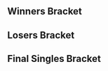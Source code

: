 {{DISPLAYTITLE:Heir 4: Singles Bracket}}{{SetGame|melee}}
{{tabs static
|name1=Overview
|link1=Heir/4
|name2=Singles Pools
|link2=Heir/4/Singles Pools
|name3=Singles Bracket
|link3=Heir/4/Singles Bracket
|name4=Doubles Pools
|link4=Heir/4/Doubles Pools
|name5=Doubles Bracket
|link5=Heir/4/Doubles Bracket
|name6=International Crews
|link6=Heir/4/Crews
|This=3
}}

==Winners Bracket==
{{32DEWBracketA
|tourneylink=Heir/4
|tourneyname=Heir 4
|r1m1p1=Leffen |r1m1p1flag=se |r1m1p1score=3 |r1m1win=1
|r1m1p2=Timi |r1m1p2flag=at |r1m1p2score=1
|r1m2p1=MINT |r1m2p1flag=gb |r1m2p1score=3 |r1m2win=1
|r1m2p2=Jeapie |r1m2p2flag=nl |r1m2p2score=0
|r1m3p1=FA0 |r1m3p1flag=se |r1m3p1score=2 |r1m3win=2
|r1m3p2=Charlon |r1m3p2flag=fr |r1m3p2score=3

|r1m4p1=HomeMadeWaffles |r1m4p1flag=us |r1m4p1score=0 |r1m4win=2
|r1m4p2=Sixx |r1m4p2flag=de |r1m4p2score=3
|r1m4p1char1=falco |r1m4p2char1=link |r1m4p1stock1=0 |r1m4p2stock1=1 |r1m4win1=2 |r1m4stage1=Yoshi's Story
|r1m4p1char2=falco |r1m4p2char2=link |r1m4p1stock2=0 |r1m4p2stock2=1 |r1m4win2=2 |r1m4stage2=Yoshi's Story
|r1m4p1char3=falco |r1m4p2char3=link |r1m4p1stock3=0 |r1m4p2stock3=1 |r1m4win3=2 |r1m4stage3=Yoshi's Story
|r1m4date=August 20, 2017
|r1m4details={{BracketMatchDetails|vod=https://www.youtube.com/watch?v=MzgUabz0p08|comment=}}

|r1m5p1=Professor Pro |r1m5p1flag=gb |r1m5p1score=3 |r1m5win=1
|r1m5p2=Kellner |r1m5p2flag=de |r1m5p2score=1
|r1m6p1=Avalancer |r1m6p1flag=nl |r1m6p1score=3 |r1m6win=1
|r1m6p2=Daydee |r1m6p2flag=se |r1m6p2score=1
|r1m7p1=Trif |r1m7p1flag=es |r1m7p1score=3 |r1m7win=1
|r1m7p2=Deathgazer |r1m7p2flag=gb |r1m7p2score=1
|r1m8p1=Zoler |r1m8p1flag=se |r1m8p1score=3 |r1m8win=1
|r1m8p2=Fuzzyness |r1m8p2flag=gb |r1m8p2score=0

|r1m9p1=S2J |r1m9p1flag=us |r1m9p1score=3 |r1m9win=1
|r1m9p2=gLory |r1m9p2flag=at |r1m9p2score=0
|r1m10p1=Nicki |r1m10p1flag=de |r1m10p1score=3 |r1m10win=1
|r1m10p2=Liax |r1m10p2flag=es |r1m10p2score=0
|r1m11p1=Android |r1m11p1flag=se |r1m11p1score=2 |r1m11win=2
|r1m11p2=Overtriforce |r1m11p2flag=es |r1m11p2score=3
|r1m12p1=Vanity Angel |r1m12p1flag=gb |r1m12p1score=3 |r1m12win=1
|r1m12p2=FrozenLight1337 |r1m12p2flag=de |r1m12p2score=1
|r1m13p1=Amsah |r1m13p1flag=nl |r1m13p1score=3 |r1m13win=1
|r1m13p2=Sverre |r1m13p2flag=no |r1m13p2score=0
|r1m14p1=reaper |r1m14p1flag=de |r1m14p1score=3 |r1m14win=1
|r1m14p2=Mahie |r1m14p2flag=fr |r1m14p2score=0
|r1m15p1=Chillindude |r1m15p1flag=us |r1m15p1score=3 |r1m15win=1
|r1m15p2=Usleon |r1m15p2flag=cl |r1m15p2score=2
|r1m16p1=Tekk |r1m16p1flag=fr |r1m16p1score=3 |r1m16win=1
|r1m16p2=TimeMuffinPhD |r1m16p2flag=gb |r1m16p2score=1

|r2m1p1=Leffen |r2m1p1flag=se |r2m1p1score=3 |r2m1win=1
|r2m1p2=MINT |r2m1p2flag=gb |r2m1p2score=0
|r2m2p1=Charlon |r2m2p1flag= fr|r2m2p1score=2 |r2m2win=2
|r2m2p2=Sixx |r2m2p2flag=de |r2m2p2score=3

|r2m3p1=Amsah |r2m3p1flag=nl |r2m3p1score=3 |r2m3win=1
|r2m3p2=Avalancer |r2m3p2flag=nl |r2m3p2score=2
|r2m3p1char1=sheik |r2m3p2char1=yoshi |r2m3p1stock1=2 |r2m3p2stock1=0 |r2m3win1=1 |r2m3stage1=Dream Land
|r2m3p1char2=sheik |r2m3p2char2=yoshi |r2m3p1stock2=1 |r2m3p2stock2=0 |r2m3win2=1 |r2m3stage2=Yoshi's Story
|r2m3p1char3=sheik |r2m3p2char3=yoshi |r2m3p1stock3=0 |r2m3p2stock3=1 |r2m3win3=2 |r2m3stage3=Yoshi's Story
|r2m3p1char4=sheik |r2m3p2char4=yoshi |r2m3p1stock4=0 |r2m3p2stock4=1 |r2m3win4=2 |r2m3stage4=Final Destination
|r2m3p1char5=sheik |r2m3p2char5=yoshi |r2m3p1stock5=3 |r2m3p2stock5=0 |r2m3win5=1 |r2m3stage5=Battlefield
|r2m3date=August 20, 2017
|r2m3details={{BracketMatchDetails|reddit=|comment=|vod=https://youtu.be/wLD5qfm7-0Y}}

|r2m4p1=Trif |r2m4p1flag=es |r2m4p1score=3 |r2m4win=1
|r2m4p2=Zoler |r2m4p2flag=se |r2m4p2score=0

|r2m5p1=S2J |r2m5p1flag=us |r2m5p1score=3 |r2m5win=1
|r2m5p2=Nicki |r2m5p2flag=de |r2m5p2score=1
|r2m5p1char1=cf |r2m5p2char1=fox |r2m5p1stock1=3 |r2m5p2stock1=0 |r2m5win1=1 |r2m5stage1=Battlefield
|r2m5p1char2=cf |r2m5p2char2=fox |r2m5p1stock2=1 |r2m5p2stock2=0 |r2m5win2=1 |r2m5stage2=Final Destination
|r2m5p1char3=cf |r2m5p2char3=fox |r2m5p1stock3=0 |r2m5p2stock3=1 |r2m5win3=2 |r2m5stage3=Final Destination
|r2m5p1char4=cf |r2m5p2char4=fox |r2m5p1stock4=2 |r2m5p2stock4=0 |r2m5win4=1 |r2m5stage4=Pokémon Stadium
|r2m5date=August 20, 2017
|r2m5details={{BracketMatchDetails|vod=https://www.youtube.com/watch?v=eQr3_t53EWI|comment=}}

|r2m6p1=Overtriforce |r2m6p1flag=es |r2m6p1score=3 |r2m6win=1
|r2m6p2=Vanity Angel |r2m6p2flag=gb |r2m6p2score=1
|r2m7p1=Professor Pro |r2m7p1flag=gb |r2m7p1score=3 |r2m7win=1
|r2m7p2=reaper |r2m7p2flag=de |r2m7p2score=0

|r2m8p1=Chillindude |r2m8p1flag=us |r2m8p1score=1 |r2m8win=2
|r2m8p2=Tekk |r2m8p2flag=fr |r2m8p2score=3
|r2m8p1char1=fox |r2m8p2char1=jigglypuff |r2m8p1stock1=0 |r2m8p2stock1=1 |r2m8win1=2 |r2m8stage1=Fountain of Dreams
|r2m8p1char2=fox |r2m8p2char2=jigglypuff |r2m8p1stock2=1 |r2m8p2stock2=0 |r2m8win2=1 |r2m8stage2=Pokémon Stadium
|r2m8p1char3=fox |r2m8p2char3=jigglypuff |r2m8p1stock3=0 |r2m8p2stock3=2 |r2m8win3=2 |r2m8stage3=Dream Land
|r2m8p1char4=fox |r2m8p2char4=jigglypuff |r2m8p1stock4=0 |r2m8p2stock4=1 |r2m8win4=2 |r2m8stage4=Final Destination
|r2m8date=August 20, 2017
|r2m8details={{BracketMatchDetails|reddit=|comment=|vod=https://www.youtube.com/watch?v=jTNmyf6x7PE}}

|r3m1p1=Leffen |r3m1p1flag=se |r3m1p1score=3 |r3m1win=1
|r3m1p2=Sixx |r3m1p2flag=de |r3m1p2score=0
|r3m1p1char1=fox |r3m1p2char1=link |r3m1p1stock1=2 |r3m1p2stock1=0 |r3m1win1=1 |r3m1stage1=Yoshi's Story
|r3m1p1char2=fox |r3m1p2char2=link |r3m1p1stock2=1 |r3m1p2stock2=0 |r3m1win2=1 |r3m1stage2=Dream Land
|r3m1p1char3=fox |r3m1p2char3=link |r3m1p1stock3=1 |r3m1p2stock3=0 |r3m1win3=1 |r3m1stage3=Final Destination
|r3m1date=August 20, 2017
|r3m1details={{BracketMatchDetails|reddit=|comment=|vod=https://www.youtube.com/watch?v=xzT21d8bSeY}}

|r3m2p1=Amsah |r3m2p1flag=nl |r3m2p1score=0 |r3m2win=2
|r3m2p2=Trif |r3m2p2flag=es |r3m2p2score=3
|r3m2p1char1=sheik |r3m2p2char1=peach |r3m2p1stock1=0 |r3m2p2stock1=2 |r3m2win1=2 |r3m2stage1=Dream Land
|r3m2p1char2=sheik |r3m2p2char2=peach |r3m2p1stock2=0 |r3m2p2stock2=1 |r3m2win2=2 |r3m2stage2=Battlefield
|r3m2p1char3=sheik |r3m2p2char3=peach |r3m2p1stock3=0 |r3m2p2stock3=3 |r3m2win3=2 |r3m2stage3=Battlefield
|r3m2date=August 20, 2017
|r3m2details={{BracketMatchDetails|reddit=|comment=|vod=https://www.youtube.com/watch?v=mAQTLOk8k6Q}}

|r3m3p1=S2J |r3m3p1flag=us |r3m3p1score=3 |r3m3win=1
|r3m3p2=Overtriforce |r3m3p2flag=es |r3m3p2score=1
|r3m3p1char1=cf |r3m3p2char1=sheik |r3m3p1stock1=2 |r3m3p2stock1=0 |r3m3win1=1 |r3m3stage1=Battlefield
|r3m3p1char2=cf |r3m3p2char2=sheik |r3m3p1stock2=0 |r3m3p2stock2=1 |r3m3win2=2 |r3m3stage2=Dream Land
|r3m3p1char3=cf |r3m3p2char3=sheik |r3m3p1stock3=2 |r3m3p2stock3=0 |r3m3win3=1 |r3m3stage3=Pokémon Stadium
|r3m3p1char4=cf |r3m3p2char4=sheik |r3m3p1stock4=1 |r3m3p2stock4=0 |r3m3win4=1 |r3m3stage4=Fountain of Dreams
|r3m3date=August 20, 2017
|r3m3details={{BracketMatchDetails|vod=https://www.youtube.com/watch?v=V7IFD-sNAzI|comment=}}

|r3m4p1=Professor Pro |r3m4p1flag=gb |r3m4p1score=3 |r3m4win=1
|r3m4p2=Tekk |r3m4p2flag=fr |r3m4p2score=0
|r3m4p1char1=fox |r3m4p2char1=jigglypuff |r3m4p1stock1=1 |r3m4p2stock1=0 |r3m4win1=1 |r3m4stage1=Battlefield
|r3m4p1char2=fox |r3m4p2char2=jigglypuff |r3m4p1stock2=1 |r3m4p2stock2=0 |r3m4win2=1 |r3m4stage2=Dream Land
|r3m4p1char3=fox |r3m4p2char3=jigglypuff |r3m4p1stock3=1 |r3m4p2stock3=0 |r3m4win3=1 |r3m4stage3=Dream Land
|r3m4date=August 20, 2017
|r3m4details={{BracketMatchDetails|reddit=|comment=|vod=https://www.youtube.com/watch?v=mV_edEvH0NA}}

|r4m1p1=Leffen |r4m1p1flag=se |r4m1p1score=3 |r4m1win=1
|r4m1p2=Trif |r4m1p2flag=es |r4m1p2score=1
|r4m1p1char1=fox |r4m1p2char1=peach |r4m1p1stock1=0 |r4m1p2stock1=1 |r4m1win1=2 |r4m1stage1=Battlefield
|r4m1p1char2=fox |r4m1p2char2=peach |r4m1p1stock2=3 |r4m1p2stock2=0 |r4m1win2=1 |r4m1stage2=Pokémon Stadium
|r4m1p1char3=fox |r4m1p2char3=peach |r4m1p1stock3=2 |r4m1p2stock3=0 |r4m1win3=1 |r4m1stage3=Fountain of Dreams
|r4m1p1char4=fox |r4m1p2char4=peach |r4m1p1stock4=1 |r4m1p2stock4=0 |r4m1win4=1 |r4m1stage4=Final Destination
|r4m1date=August 20, 2017
|r4m1details={{BracketMatchDetails|reddit=|comment=|vod=https://www.youtube.com/watch?v=e2qN1wJdcFA}}

|r4m2p1=S2J |r4m2p1flag=us |r4m2p1score=3 |r4m2win=1
|r4m2p2=Professor Pro |r4m2p2flag=gb |r4m2p2score=0
|r4m2p1char1=cf |r4m2p2char1=fox |r4m2p1stock1=3 |r4m2p2stock1=0 |r4m2win1=1 |r4m2stage1=Fountain of Dreams
|r4m2p1char2=cf |r4m2p2char2=fox |r4m2p1stock2=3 |r4m2p2stock2=0 |r4m2win2=1 |r4m2stage2=Final Destination
|r4m2p1char3=cf |r4m2p2char3=fox |r4m2p1stock3=2 |r4m2p2stock3=0 |r4m2win3=1 |r4m2stage3=Yoshi's Story
|r4m2date=August 20, 2017
|r4m2details={{BracketMatchDetails|reddit=|comment=|vod=https://www.youtube.com/watch?v=KvH7U-jHvtQ}}
}}

==Losers Bracket==
{{32DELBracketSmwA
|tourneylink=Heir/4
|tourneyname=Heir 4
|l1placement=25-32
|l2placement=17-24
|l3placement=13-16
|l4placement=9-12
|l5placement=7-8
|l6placement=5-6
|column-width=160

|l1m1p1= Timi|l1m1p1flag=at |l1m1p1score=1 |l1m1win=2
|l1m1p2=Jeapie |l1m1p2flag=nl |l1m1p2score=3
|l1m2p1=FA0 |l1m2p1flag=se |l1m2p1score= 0|l1m2win=2
|l1m2p2=HomeMadeWaffles |l1m2p2flag=us |l1m2p2score=3
|l1m3p1=Sverre |l1m3p1flag=no |l1m3p1score=3 |l1m3win=1
|l1m3p2=Daydee |l1m3p2flag=se |l1m3p2score=0
|l1m4p1=Deathgazer |l1m4p1flag=gb |l1m4p1score=3 |l1m4win=1
|l1m4p2=Fuzzyness |l1m4p2flag=gb |l1m4p2score=1
|l1m5p1=gLory |l1m5p1flag=at |l1m5p1score=3 |l1m5win=1
|l1m5p2=Liax |l1m5p2flag=es |l1m5p2score=1
|l1m6p1=Android |l1m6p1flag=se |l1m6p1score=3 |l1m6win=1
|l1m6p2=FrozenLight1337 |l1m6p2flag=de |l1m6p2score=1
|l1m7p1=Kellner |l1m7p1flag=de |l1m7p1score=2 |l1m7win=2
|l1m7p2=Mahie |l1m7p2flag= fr |l1m7p2score=3
|l1m8p1=Usleon |l1m8p1flag=cl |l1m8p1score=3 |l1m8win=1
|l1m8p2=TimeMuffinPhD |l1m8p2flag=gb |l1m8p2score=2

|l2m1p1=Chillindude |l2m1p1flag=us |l2m1p1score=0 |l2m1win=2
|l2m1p2=Jeapie |l2m1p2flag=nl |l2m1p2score=3
|l2m2p1=reaper |l2m2p1flag=de |l2m2p1score=3 |l2m2win=1
|l2m2p2=HomeMadeWaffles |l2m2p2flag=us |l2m2p2score=2
|l2m3p1=Vanity Angel |l2m3p1flag=gb |l2m3p1score=3 |l2m3win=1
|l2m3p2=Sverre |l2m3p2flag=no |l2m3p2score=0
|l2m4p1=Nicki |l2m4p1flag=de |l2m4p1score= 3|l2m4win=1
|l2m4p2=Deathgazer |l2m4p2flag=gb |l2m4p2score=2
|l2m5p1=Zoler |l2m5p1flag=se |l2m5p1score=3 |l2m5win=1
|l2m5p2=gLory |l2m5p2flag=at |l2m5p2score=1

|l2m6p1=Avalancer |l2m6p1flag=nl |l2m6p1score=3 |l2m6win=1
|l2m6p2=Android |l2m6p2flag=se |l2m6p2score=1
|l2m6p1char1=yoshi |l2m6p2char1=sheik |l2m6p1stock1=1 |l2m6p2stock1=0 |l2m6win1=1 |l2m6stage1=Fountain of Dreams
|l2m6p1char2=yoshi |l2m6p2char2=sheik |l2m6p1stock2=2 |l2m6p2stock2=0 |l2m6win2=1 |l2m6stage2=Final Destination
|l2m6p1char3=yoshi |l2m6p2char3=sheik |l2m6p1stock3=0 |l2m6p2stock3=1 |l2m6win3=2 |l2m6stage3=Final Destination
|l2m6p1char4=yoshi |l2m6p2char4=sheik |l2m6p1stock4=1 |l2m6p2stock4=0 |l2m6win4=1 |l2m6stage4=Yoshi's Story
|l2m6date=August 20, 2017
|l2m6details={{BracketMatchDetails|reddit=|comment=|vod=https://youtu.be/q3vFK0EfC3k}}

|l2m7p1=Charlon |l2m7p1flag=fr |l2m7p1score=1 |l2m7win=2
|l2m7p2=Mahie |l2m7p2flag=fr |l2m7p2score=3
|l2m8p1=MINT |l2m8p1flag=gb |l2m8p1score=3 |l2m8win=1
|l2m8p2=TimeMuffinPhD |l2m8p2flag=gb |l2m8p2score=0

|l3m1p1=Jeapie |l3m1p1flag=nl |l3m1p1score=1 |l3m1win=2
|l3m1p2=reaper |l3m1p2flag=de |l3m1p2score=3
|l3m2p1=Vanity Angel |l3m2p1flag=gb |l3m2p1score=3 |l3m2win=1
|l3m2p2=Nicki |l3m2p2flag=de |l3m2p2score=1
|l3m3p1=Zoler |l3m3p1flag=se |l3m3p1score=1 |l3m3win=2
|l3m3p2=Avalancer |l3m3p2flag=nl |l3m3p2score=3
|l3m4p1=Mahie |l3m4p1flag=fr |l3m4p1score=3 |l3m4win=1
|l3m4p2=MINT |l3m4p2flag=gb |l3m4p2score=1

|l4m1p1=Amsah |l4m1p1flag=nl |l4m1p1score=3 |l4m1win=1
|l4m1p2=reaper |l4m1p2flag=de |l4m1p2score=1
|l4m1p1char1=sheik |l4m1p2char1=marth |l4m1p1stock1=1 |l4m1p2stock1=0 |l4m1win1=1 |l4m1stage1=Fountain of Dreams
|l4m1p1char2=sheik |l4m1p2char2=marth |l4m1p1stock2=0 |l4m1p2stock2=1 |l4m1win2=2 |l4m1stage2=Yoshi's Story
|l4m1p1char3=sheik |l4m1p2char3=marth |l4m1p1stock3=2 |l4m1p2stock3=0 |l4m1win3=1 |l4m1stage3=Dream Land
|l4m1p1char4=sheik |l4m1p2char4=marth |l4m1p1stock4=1 |l4m1p2stock4=0 |l4m1win4=1 |l4m1stage4=Pokémon Stadium
|l4m1date=August 20, 2017
|l4m1details={{BracketMatchDetails|reddit=|comment=|vod=https://www.youtube.com/watch?v=No4WYsgWR74}}

|l4m2p1=Sixx |l4m2p1flag=de |l4m2p1score=1 |l4m2win=2
|l4m2p2=Vanity Angel |l4m2p2flag=gb |l4m2p2score=3
|l4m3p1=Tekk |l4m3p1flag=fr |l4m3p1score=1 |l4m3win=2
|l4m3p2=Avalancer |l4m3p2flag=nl |l4m3p2score=3
|l4m4p1=Overtriforce |l4m4p1flag=es |l4m4p1score=3 |l4m4win=1
|l4m4p2=Mahie |l4m4p2flag=fr |l4m4p2score=1

|l5m1p1=Amsah |l5m1p1flag=nl |l5m1p1score=3 |l5m1win=1
|l5m1p2=Vanity Angel |l5m1p2flag=gb |l5m1p2score=0
|l5m1p1char1=sheik |l5m1p2char1=peach |l5m1p1stock1=1 |l5m1p2stock1=0 |l5m1win1=1 |l5m1stage1=Battlefield
|l5m1p1char2=sheik |l5m1p2char2=peach |l5m1p1stock2=1 |l5m1p2stock2=0 |l5m1win2=1 |l5m1stage2=Dream Land
|l5m1p1char3=sheik |l5m1p2char3=peach |l5m1p1stock3=1 |l5m1p2stock3=0 |l5m1win3=1 |l5m1stage3=Dream Land
|l5m1date=August 20, 2017
|l5m1details={{BracketMatchDetails|reddit=|comment=|vod=https://www.youtube.com/watch?v=Od6Acy4TUgg}}

|l5m2p1=Avalancer |l5m2p1flag=nl |l5m2p1score=2 |l5m2win=2
|l5m2p2=Overtriforce |l5m2p2flag=es |l5m2p2score=3
|l5m2p1char1=yoshi |l5m2p2char1=sheik |l5m2p1stock1=1 |l5m2p2stock1=0 |l5m2win1=1 |l5m2stage1=Dream Land
|l5m2p1char2=yoshi |l5m2p2char2=sheik |l5m2p1stock2=0 |l5m2p2stock2=1 |l5m2win2=2 |l5m2stage2=Dream Land
|l5m2p1char3=yoshi |l5m2p2char3=sheik |l5m2p1stock3=0 |l5m2p2stock3=2 |l5m2win3=2 |l5m2stage3=Yoshi's Story
|l5m2p1char4=yoshi |l5m2p2char4=sheik |l5m2p1stock4=2 |l5m2p2stock4=0 |l5m2win4=1 |l5m2stage4=Yoshi's Story
|l5m2p1char5=yoshi |l5m2p2char5=sheik |l5m2p1stock5=0 |l5m2p2stock5=2 |l5m2win5=2 |l5m2stage5=Final Destination
|l5m2date=August 20, 2017
|l5m2details={{BracketMatchDetails|reddit=|comment=|vod=https://www.youtube.com/watch?v=QN2mJRka4Rs}}

|l6m1p1=Professor Pro |l6m1p1flag=gb |l6m1p1score=1 |l6m1win=2
|l6m1p2=Amsah |l6m1p2flag=nl |l6m1p2score=3
|l6m1p1char1=fox |l6m1p2char1=sheik |l6m1p1stock1=0 |l6m1p2stock1=1 |l6m1win1=2 |l6m1stage1=Dream Land
|l6m1p1char2=fox |l6m1p2char2=sheik |l6m1p1stock2=2 |l6m1p2stock2=0 |l6m1win2=1 |l6m1stage2=Pokémon Stadium
|l6m1p1char3=fox |l6m1p2char3=sheik |l6m1p1stock3=0 |l6m1p2stock3=1 |l6m1win3=2 |l6m1stage3=Battlefield
|l6m1p1char4=fox |l6m1p2char4=sheik |l6m1p1stock4=0 |l6m1p2stock4=1 |l6m1win4=2 |l6m1stage4=Yoshi's Story
|l6m1date=August 20, 2017
|l6m1details={{BracketMatchDetails|reddit=|comment=|vod=https://www.youtube.com/watch?v=R5iI037LtOY}}

|l6m2p1=Trif |l6m2p1flag=es |l6m2p1score=3 |l6m2win=1
|l6m2p2=Overtriforce |l6m2p2flag=es |l6m2p2score=1
|l6m2p1char1=peach |l6m2p2char1=sheik |l6m2p1stock1=2 |l6m2p2stock1=0 |l6m2win1=1 |l6m2stage1=Dream Land
|l6m2p1char2=peach |l6m2p2char2=sheik |l6m2p1stock2=0 |l6m2p2stock2=1 |l6m2win2=2 |l6m2stage2=Battlefield
|l6m2p1char3=peach |l6m2p2char3=sheik |l6m2p1stock3=1 |l6m2p2stock3=0 |l6m2win3=1 |l6m2stage3=Final Destination
|l6m2p1char4=peach |l6m2p2char4=sheik |l6m2p1stock4=2 |l6m2p2stock4=0 |l6m2win4=1 |l6m2stage4=Final Destination
|l6m2date=August 20, 2017
|l6m2details={{BracketMatchDetails|reddit=|comment=|vod=https://www.youtube.com/watch?v=piuUWIpyQss}}
}}
<onlyinclude>
==Final Singles Bracket==
{{DEFinalSmwBracket
|tourneylink=Heir/4
|tourneyname=Heir 4
|l1placement=4
|r2placement=3
|r3loserplacement=2
|r3winnerplacement=1
|export_score=true
|column-width=180

<!-- FROM WINNERS -->
|r1m1p1=Leffen |r1m1p1flag=se |r1m1p1score=3
|r1m1p2=S2J |r1m1p2flag=us |r1m1p2score=2
|r1m1win=1
|r1m1p1char1=fox |r1m1p2char1=cf |r1m1p1stock1=0 |r1m1p2stock1=1 |r1m1win1=2 |r1m1stage1=Fountain of Dreams
|r1m1p1char2=fox |r1m1p2char2=cf |r1m1p1stock2=0 |r1m1p2stock2=1 |r1m1win2=2 |r1m1stage2=Final Destination
|r1m1p1char3=fox |r1m1p2char3=cf |r1m1p1stock3=1 |r1m1p2stock3=0 |r1m1win3=1 |r1m1stage3=Final Destination
|r1m1p1char4=fox |r1m1p2char4=cf |r1m1p1stock4=1 |r1m1p2stock4=0 |r1m1win4=1 |r1m1stage4=Pokémon Stadium
|r1m1p1char5=fox |r1m1p2char5=cf |r1m1p1stock5=2 |r1m1p2stock5=0 |r1m1win5=1 |r1m1stage5=Pokémon Stadium
|r1m1date=August 20, 2017
|r1m1details={{BracketMatchDetails|reddit=|comment=|vod=https://www.youtube.com/watch?v=rAxMu8fFGm8}}

<!-- FROM LOSERS -->
|l1m1p1=Amsah |l1m1p1flag=nl |l1m1p1score=2
|l1m1p2=Trif |l1m1p2flag=es |l1m1p2score=3
|l1m1win=2
|l1m1p1char1=sheik |l1m1p2char1=peach |l1m1p1stock1=2 |l1m1p2stock1=0 |l1m1win1=1 |l1m1stage1=Final Destination
|l1m1p1char2=sheik |l1m1p2char2=peach |l1m1p1stock2=1 |l1m1p2stock2=0 |l1m1win2=1 |l1m1stage2=Dream Land
|l1m1p1char3=sheik |l1m1p2char3=peach |l1m1p1stock3=0 |l1m1p2stock3=2 |l1m1win3=2 |l1m1stage3=Dream Land
|l1m1p1char4=sheik |l1m1p2char4=peach |l1m1p1stock4=0 |l1m1p2stock4=1 |l1m1win4=2 |l1m1stage4=Battlefield
|l1m1p1char5=sheik |l1m1p2char5=peach |l1m1p1stock5=0 |l1m1p2stock5=1 |l1m1win5=2 |l1m1stage5=Battlefield
|l1m1date=August 20, 2017
|l1m1details={{BracketMatchDetails|reddit=|comment=|vod=https://www.youtube.com/watch?v=BNN5xyQP_pg}}

<!-- LOSERS FINALS -->
|r2m1p1=S2J |r2m1p1flag=us |r2m1p1score=3
|r2m1p2=Trif |r2m1p2flag=es |r2m1p2score=0
|r2m1win=1
|r2m1p1char1=cf |r2m1p2char1=peach |r2m1p1stock1=3 |r2m1p2stock1=0 |r2m1win1=1 |r2m1stage1=Dream Land
|r2m1p1char2=cf |r2m1p2char2=peach |r2m1p1stock2=1 |r2m1p2stock2=0 |r2m1win2=1 |r2m1stage2=Fountain of Dreams
|r2m1p1char3=cf |r2m1p2char3=peach |r2m1p1stock3=1 |r2m1p2stock3=0 |r2m1win3=1 |r2m1stage3=Fountain of Dreams
|r2m1date=August 20, 2017
|r2m1details={{BracketMatchDetails|reddit=|comment=|vod=https://www.youtube.com/watch?v=d3E2Dq6HUjU}}

<!-- GRAND FINALS -->
|r3m1p1=Leffen |r3m1p1flag=se |r3m1p1score=3
|r3m1p2=S2J |r3m1p2flag=us |r3m1p2score=0
|r3m1win=1
|r3m1p1char1=fox |r3m1p2char1=cf |r3m1p1stock1=1 |r3m1p2stock1=0 |r3m1win1=1 |r3m1stage1=Battlefield
|r3m1p1char2=fox |r3m1p2char2=cf |r3m1p1stock2=2 |r3m1p2stock2=0 |r3m1win2=1 |r3m1stage2=Dream Land
|r3m1p1char3=fox |r3m1p2char3=cf |r3m1p1stock3=1 |r3m1p2stock3=0 |r3m1win3=1 |r3m1stage3=Pokémon Stadium
|r3m1date=August 20, 2017
|r3m1details={{BracketMatchDetails|reddit=|comment=|vod=https://www.youtube.com/watch?v=wdeCbh577ko}}
}}
</onlyinclude>
